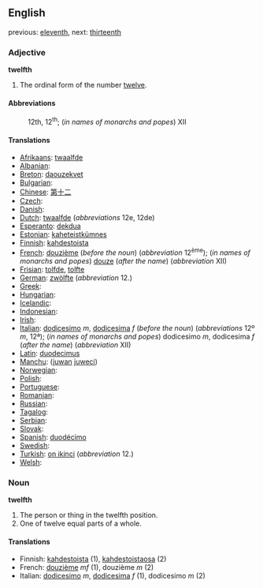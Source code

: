==English==

previous: [[eleventh]], next: [[thirteenth]]

===Adjective===
'''twelfth'''
# The ordinal form of the number [[twelve]].

====Abbreviations====
:12th, 12<sup>th</sup>; (''in names of monarchs and popes'') XII

====Translations====

* [[Afrikaans]]: [[twaalfde]]
* [[Albanian]]: [[]]
* [[Breton]]: [[daouzekvet]]
* [[Bulgarian]]: [[]]
* [[Chinese]]: [[第]][[十]][[二]]
* [[Czech]]: [[]]
* [[Danish]]: [[]]
* [[Dutch]]: [[twaalfde]] (''abbreviations'' 12e, 12de)
* [[Esperanto]]: [[dekdua]]
* [[Estonian]]: [[kaheteistkümnes]]
* [[Finnish]]: [[kahdestoista]]
* [[French]]: [[douzième]] (''before the noun'') (''abbreviation'' 12<sup>ème</sup>); (''in names of monarchs and popes'') [[douze]] (''after the name'') (''abbreviation'' XII)
* [[Frisian]]: [[tolfde]], [[tolfte]]
* [[German]]: [[zwölfte]] (''abbreviation'' 12.)
* [[Greek]]: [[]]
* [[Hungarian]]: [[]]
* [[Icelandic]]: [[]]
* [[Indonesian]]: [[]]
* [[Irish]]: [[]]
* [[Italian]]: [[dodicesimo]] ''m'', [[dodicesima]] ''f'' (''before the noun'') (''abbreviations'' 12º ''m'', 12ª); (''in names of monarchs and popes'') dodicesimo ''m'', dodicesima ''f'' (''after the name'') (''abbreviation'' XII)
* [[Latin]]: [[duodecimus]]
* [[Manchu]]: ([[juwan]] [[juweci]])
* [[Norwegian]]: [[]]
* [[Polish]]: [[]]
* [[Portuguese]]: [[]]
* [[Romanian]]: [[]]
* [[Russian]]: [[]]
* [[Tagalog]]: [[]]
* [[Serbian]]: [[]]
* [[Slovak]]: [[]]
* [[Spanish]]: [[duodécimo]]
* [[Swedish]]: [[]]
* [[Turkish]]: [[on ikinci]] (''abbreviation'' 12.)
* [[Welsh]]: [[]]

===Noun===
'''twelfth'''

#The person or thing in the twelfth position.
#One of twelve equal parts of a whole.

====Translations====

*Finnish: [[kahdestoista]] (1), [[kahdestoistaosa]] (2)
*French: [[douzième]] ''mf'' (1), douzième ''m'' (2)
*Italian: [[dodicesimo]] ''m'', [[dodicesima]] ''f'' (1), dodicesimo ''m'' (2)